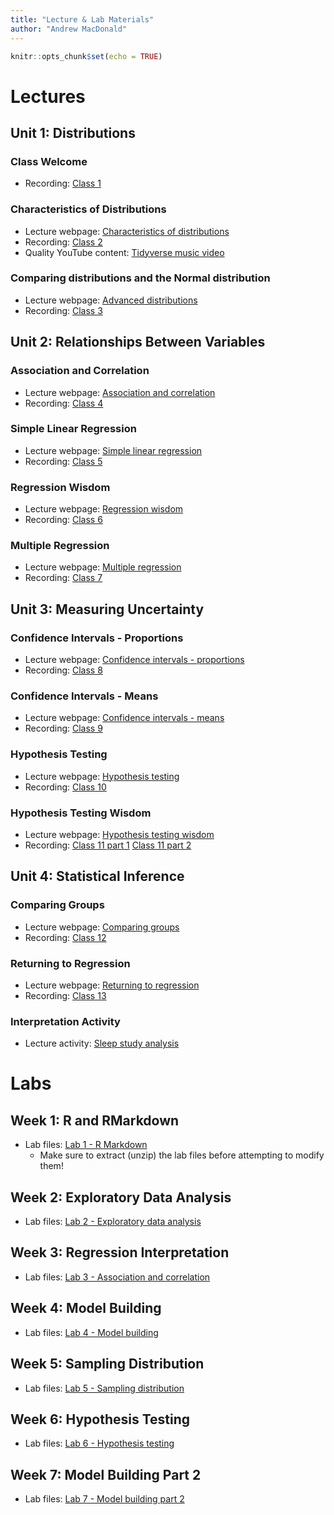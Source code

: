 ```yaml
---
title: "Lecture & Lab Materials"
author: "Andrew MacDonald"
---
```


```r
knitr::opts_chunk$set(echo = TRUE)
```

# Lectures

## Unit 1: Distributions

### Class Welcome

* Recording: [Class 1](https://duke.zoom.us/rec/share/P63Iyay_3X-RQ1aixtu4xV0cYVllbvh8KyYrpqEY0sglGTBt7hFMOh2YeF6-5HNR.kNFMe07lvFiQW3Rb?startTime=1641811488000)

### Characteristics of Distributions

* Lecture webpage: [Characteristics of distributions](https://andrewm.shinyapps.io/spr2022distributions) 
* Recording: [Class 2](https://duke.zoom.us/rec/share/-ZCftywyQVABVGi3myZHE3S-Dry3RV-diMDomS2-m1V_m5tA2ibQms7zF-MSerBL.KA0UhVWsOAejLJSD?startTime=1641984674000)
* Quality YouTube content: [Tidyverse music video](https://www.youtube.com/watch?v=p8Py9C8iq2s&ab_channel=TheRaf)

### Comparing distributions and the Normal distribution

* Lecture webpage: [Advanced distributions](https://andrewm.shinyapps.io/spr2022advanceddistributions/)
* Recording: [Class 3](https://duke.zoom.us/rec/share/XxjQSOejfWjRibeiQTTljfoOd8okrgmiRRS9bVFzWlmtUsOwQEOwhZk1fTg1W0-e.ofozZZ1JiknM6TEq?startTime=1642416412000)

## Unit 2: Relationships Between Variables

### Association and Correlation

* Lecture webpage: [Association and correlation](https://andrewm.shinyapps.io/spr2022association/)
* Recording: [Class 4](https://duke.zoom.us/rec/share/AtrlFuAlWsJlcWkHJ_5E_ZCxqN9i5Ye7PMHLUxtGvMc4ISNK-P22lkgvavxBY5ok.-3wn3tFAcYr08WiE?startTime=1642589659000)

### Simple Linear Regression

* Lecture webpage: [Simple linear regression](https://andrewm.shinyapps.io/spr2022simpleregression/)
* Recording: [Class 5](https://duke.zoom.us/rec/share/47sjFFlJubTm5FDii_5RVt_nNiVf0auQjDTTwdeHRgn6qaApDkto-pD3cboQtXNG.xBapqGn3f1mYYf2H?startTime=1643021638000)

### Regression Wisdom

* Lecture webpage: [Regression wisdom](https://andrewm.shinyapps.io/spr2022regressionwisdom/)
* Recording: [Class 6](https://duke.zoom.us/rec/share/1lrWijzPrrS5BAh_saWi21jlAtw_9oIILSx-4x-uJU9P29r14gRhv36mIMnZNyNm.uyNTvSpHVBcdf58D?startTime=1643194206000)

### Multiple Regression

* Lecture webpage: [Multiple regression](https://andrewm.shinyapps.io/spr2022multipleregression/) 
* Recording: [Class 7](https://duke.zoom.us/rec/share/Qc7X7W0a04lT7-AxtwYccF0bHTeDf-6dHG8sfBwDhAUcVZhvSlCkHaSmx6cJm4XW.I-cnLGi5IaNp4Hio?startTime=1644231216000)

## Unit 3: Measuring Uncertainty

### Confidence Intervals - Proportions

* Lecture webpage: [Confidence intervals - proportions](https://andrewm.shinyapps.io/spr2022confintprop/)
* Recording: [Class 8](https://duke.zoom.us/rec/share/pxtjQoSHpgYlKKGgu1sOylGSuhHSXNipa5D7JFgtMUifI10iPB3ENPpOTTzHzvGt.BcHQIFgqS1lHV096
)

### Confidence Intervals - Means

* Lecture webpage: [Confidence intervals - means](https://andrewm.shinyapps.io/spr2022confintmean/)
* Recording: [Class 9](https://duke.zoom.us/rec/share/_gXqcr66EtMFASBqcEBJQTr63NGdeHMmpVle1SMKsuhajvQaACwhDV1KiaWJ9k5t.SO_rJ2rPSBMbHu9V?startTime=1644835735000)

### Hypothesis Testing

* Lecture webpage: [Hypothesis testing](https://andrewm.shinyapps.io/spr2022hyptesting/)
* Recording: [Class 10](https://duke.zoom.us/rec/share/UcXAhHqfDH1B8o8xmt4RQiCgRtkgNkqJn8bk170PedAGJE3ygMW1K_3zUXiN_pCQ.MEMWO803xmzmDvN7?startTime=1645008914000)

### Hypothesis Testing Wisdom

* Lecture webpage: [Hypothesis testing wisdom](https://andrewm.shinyapps.io/spr2022hyptestwisdom/)
* Recording: [Class 11 part 1](https://duke.zoom.us/rec/share/imJ5VLS6mnzj8XIGxys9OoMFQHLcZnirvnjTHRGu2v0FO2fC6z7QBBEGRCT31wFw.wBfH5ByVzOSmX6ng?startTime=1645440684000) [Class 11 part 2](https://duke.zoom.us/rec/share/q5xhxgNJRS5CHqw6o4XlIh_wZwWow96ShfrvOHrAluKqcRrjGgTYjZCXetqTam89.2qw4TBGbi3m2uJu-?startTime=1645442573000)

## Unit 4: Statistical Inference

### Comparing Groups

* Lecture webpage: [Comparing groups](https://andrewm.shinyapps.io/spr2022comparinggroups/)
* Recording: [Class 12](https://duke.zoom.us/rec/share/qJqPoAzCVPsINkOQ5EuRMp3gUOYaZvOQuO49k6-9AhCK7cQKkSULwoyIfi2nnuUG.zcQKqTB-wz4mJKSz?startTime=1645612358000)

### Returning to Regression

* Lecture webpage: [Returning to regression](https://andrewm.shinyapps.io/spr2022return2regression/)
* Recording: [Class 13](https://duke.zoom.us/rec/share/9mpawY4e2I3KSz6NCuNYJqe21DqhpxP71THgTyiBb8FF6G9Jjtjdl2IFVnl4O7tW.v3kCUgAjvenpA8vg?startTime=1646045527000)

### Interpretation Activity

* Lecture activity: [Sleep study analysis](lectures/lecture14-interpretation/lecture14.zip)

# Labs

## Week 1: R and RMarkdown

* Lab files: [Lab 1 - R Markdown](labs/wk1/lab1.zip)
  + Make sure to extract (unzip) the lab files before attempting to modify them!

## Week 2: Exploratory Data Analysis

* Lab files: [Lab 2 - Exploratory data analysis](labs/wk2/lab2.zip)

## Week 3: Regression Interpretation

* Lab files: [Lab 3 - Association and correlation](labs/wk3/lab3.zip)

## Week 4: Model Building

* Lab files: [Lab 4 - Model building](labs/wk4/lab4.zip)

## Week 5: Sampling Distribution

* Lab files: [Lab 5 - Sampling distribution](labs/wk5/lab5.zip)

## Week 6: Hypothesis Testing

* Lab files: [Lab 6 - Hypothesis testing](labs/wk6/lab6.zip)

## Week 7: Model Building Part 2

* Lab files: [Lab 7 - Model building part 2](labs/wk7/lab7.zip)
